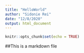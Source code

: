 ```yaml
---
title: "HelloWorld"
author: "Sidonie Rei"
date: "12/8/2020"
output: html_document
---
```


```r
knitr::opts_chunk$set(echo = TRUE)
```


##This is a markdown file

